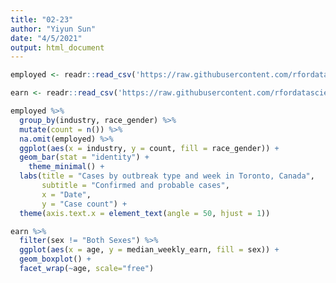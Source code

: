 ```yaml
---
title: "02-23"
author: "Yiyun Sun"
date: "4/5/2021"
output: html_document
---
```

```r
employed <- readr::read_csv('https://raw.githubusercontent.com/rfordatascience/tidytuesday/master/data/2021/2021-02-23/employed.csv')

earn <- readr::read_csv('https://raw.githubusercontent.com/rfordatascience/tidytuesday/master/data/2021/2021-02-23/earn.csv')

```


```r
employed %>% 
  group_by(industry, race_gender) %>%
  mutate(count = n()) %>%
  na.omit(employed) %>%
  ggplot(aes(x = industry, y = count, fill = race_gender)) +
  geom_bar(stat = "identity") +
    theme_minimal() +
  labs(title = "Cases by outbreak type and week in Toronto, Canada",
       subtitle = "Confirmed and probable cases",
       x = "Date",
       y = "Case count") +  
  theme(axis.text.x = element_text(angle = 50, hjust = 1)) 
```

```r
earn %>% 
  filter(sex != "Both Sexes") %>%
  ggplot(aes(x = age, y = median_weekly_earn, fill = sex)) + 
  geom_boxplot() +
  facet_wrap(~age, scale="free")
```



